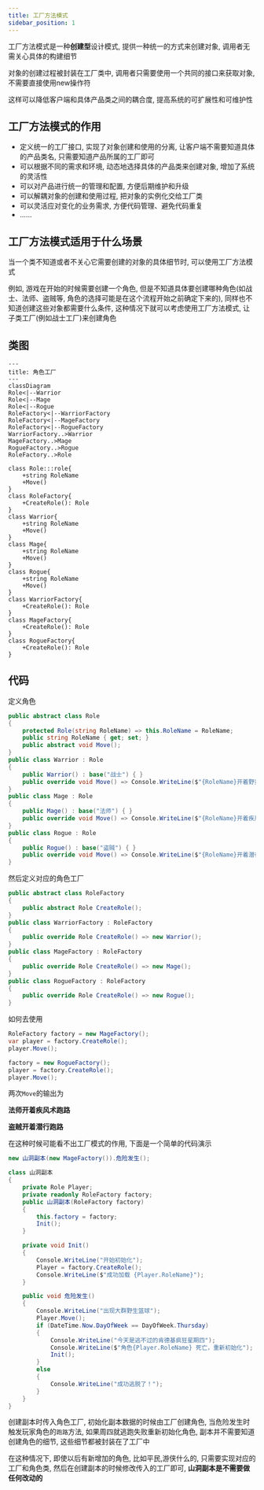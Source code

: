 ```yaml
---
title: 工厂方法模式
sidebar_position: 1
---
```


工厂方法模式是一种**创建型**设计模式, 提供一种统一的方式来创建对象, 调用者无需关心具体的构建细节

对象的创建过程被封装在工厂类中, 调用者只需要使用一个共同的接口来获取对象, 不需要直接使用new操作符

这样可以降低客户端和具体产品类之间的耦合度, 提高系统的可扩展性和可维护性

## 工厂方法模式的作用

* 定义统一的工厂接口, 实现了对象创建和使用的分离, 让客户端不需要知道具体的产品类名, 只需要知道产品所属的工厂即可
* 可以根据不同的需求和环境, 动态地选择具体的产品类来创建对象, 增加了系统的灵活性
* 可以对产品进行统一的管理和配置, 方便后期维护和升级
* 可以解耦对象的创建和使用过程, 把对象的实例化交给工厂类
* 可以灵活应对变化的业务需求, 方便代码管理、避免代码重复
* ......

## 工厂方法模式适用于什么场景

当一个类不知道或者不关心它需要创建的对象的具体细节时, 可以使用工厂方法模式

例如, 游戏在开始的时候需要创建一个角色, 但是不知道具体要创建哪种角色(如战士、法师、盗贼等, 角色的选择可能是在这个流程开始之前确定下来的), 同样也不知道创建这些对象都需要什么条件, 这种情况下就可以考虑使用工厂方法模式, 让子类工厂(例如战士工厂)来创建角色

## 类图

```mermaid
---
title: 角色工厂
---
classDiagram
Role<|--Warrior
Role<|--Mage
Role<|--Rogue
RoleFactory<|--WarriorFactory
RoleFactory<|--MageFactory
RoleFactory<|--RogueFactory
WarriorFactory..>Warrior
MageFactory..>Mage
RogueFactory..>Rogue
RoleFactory..>Role

class Role:::role{
    +string RoleName
    +Move()
}
class RoleFactory{
    +CreateRole(): Role
}
class Warrior{
    +string RoleName
    +Move()
}
class Mage{
    +string RoleName
    +Move()
}
class Rogue{
    +string RoleName
    +Move()
}
class WarriorFactory{
    +CreateRole(): Role
}
class MageFactory{
    +CreateRole(): Role
}
class RogueFactory{
    +CreateRole(): Role
}
```

## 代码

定义角色

```csharp
public abstract class Role
{
    protected Role(string RoleName) => this.RoleName = RoleName;
    public string RoleName { get; set; }
    public abstract void Move();
}
public class Warrior : Role
{
    public Warrior() : base("战士") { }
    public override void Move() => Console.WriteLine($"{RoleName}开着野蛮冲锋跑路");
}
public class Mage : Role
{
    public Mage() : base("法师") { }
    public override void Move() => Console.WriteLine($"{RoleName}开着疾风术跑路");
}
public class Rogue : Role
{
    public Rogue() : base("盗贼") { }
    public override void Move() => Console.WriteLine($"{RoleName}开着潜行跑路");
}
```

然后定义对应的角色工厂

```csharp
public abstract class RoleFactory
{
    public abstract Role CreateRole();
}
public class WarriorFactory : RoleFactory
{
    public override Role CreateRole() => new Warrior();
}
public class MageFactory : RoleFactory
{
    public override Role CreateRole() => new Mage();
}
public class RogueFactory : RoleFactory
{
    public override Role CreateRole() => new Rogue();
}
```

如何去使用

```csharp
RoleFactory factory = new MageFactory();
var player = factory.CreateRole();
player.Move();

factory = new RogueFactory();
player = factory.CreateRole();
player.Move();
```
两次`Move`的输出为

**法师开着疾风术跑路**

**盗贼开着潜行跑路**

在这种时候可能看不出工厂模式的作用, 下面是一个简单的代码演示

```csharp
new 山洞副本(new MageFactory()).危险发生();

class 山洞副本
{
    private Role Player;
    private readonly RoleFactory factory;
    public 山洞副本(RoleFactory factory)
    {
        this.factory = factory;
        Init();
    }

    private void Init()
    {
        Console.WriteLine("开始初始化");
        Player = factory.CreateRole();
        Console.WriteLine($"成功加载 {Player.RoleName}");
    }

    public void 危险发生()
    {
        Console.WriteLine("出现大群野生篮球");
        Player.Move();
        if (DateTime.Now.DayOfWeek == DayOfWeek.Thursday)
        {
            Console.WriteLine("今天是逃不过的肯德基疯狂星期四");
            Console.WriteLine($"角色{Player.RoleName} 死亡，重新初始化");
            Init();
        }
        else
        {
            Console.WriteLine("成功逃脱了！");
        }
    }
}
```

创建副本时传入角色工厂, 初始化副本数据的时候由工厂创建角色, 当危险发生时触发玩家角色的`跑路`方法, 如果周四就逃跑失败重新初始化角色, 副本并不需要知道创建角色的细节, 这些细节都被封装在了工厂中

在这种情况下, 即使以后有新增加的角色, 比如平民,游侠什么的, 只需要实现对应的工厂和角色类, 然后在创建副本的时候修改传入的工厂即可, **山洞副本是不需要做任何改动的**

